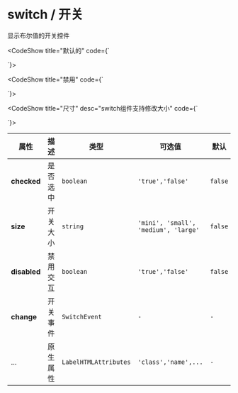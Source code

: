
# switch / 开关

显示布尔值的开关控件

<CodeShow title="默认的" code={`<template>
 <div>
   <fect-switch/>
   <fect-spacer/>
   <fect-switch checked/>
 </div>
</template>
 
<script>
   
 
}
 
</script>
`}>
 <div>
   <fect-switch/>
   <fect-spacer/>
   <fect-switch checked/>
 </div>
</CodeShow>

<CodeShow title="禁用" code={`<template>
 <div>
   <fect-switch disabled/>
   <fect-spacer/>
   <fect-switch checked disabled/>
 </div>
</template>
 
<script>
   
 
}
 
</script>
`}>
 <div>
   <fect-switch disabled/>
   <fect-spacer/>
   <fect-switch checked disabled/>
 </div>
</CodeShow>

<CodeShow title="尺寸" desc="switch组件支持修改大小" code={`<template>
 <div>
   <fect-switch size="mini"/>
   <fect-spacer/>
   <fect-switch size="small"/>
   <fect-spacer/>
   <fect-switch size="medium"/>
   <fect-spacer/>
   <fect-switch size="large"/>
 </div>
</template>
 
<script>
   
 
}
 
</script>
`}>
 <div>
   <fect-switch size="mini"/>
   <fect-spacer/>
   <fect-switch size="small"/>
   <fect-spacer/>
   <fect-switch size="medium"/>
   <fect-spacer/>
   <fect-switch size="large"/>
 </div>
</CodeShow>

<fect-Attributes>
  
<fect-AttributesTitle title="Spacer Props" />

| 属性         | 描述     | 类型                  | 可选值               | 默认    |
| ------------ | -------- | --------------------- | -------------------- | ------- |
| **checked**  | 是否选中 | `boolean`             | `'true','false'`     | `false` |
| **size**     | 开关大小 | `string`              | `'mini', 'small', 'medium', 'large'`     | `false` |
| **disabled** | 禁用交互 | `boolean`             | `'true','false'`     | `false` |
| **change**   | 开关事件 | `SwitchEvent`         | `-`                  | `-`     |
| ...          | 原生属性 | `LabelHTMLAttributes` | `'class','name',...` | `-`     |

</fect-Attributes>